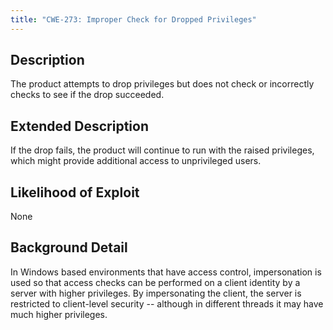 ```yaml
---
title: "CWE-273: Improper Check for Dropped Privileges"
---
```


## Description
The product attempts to drop privileges but does not check or incorrectly checks to see if the drop succeeded.

## Extended Description
If the drop fails, the product will continue to run with the raised privileges, which might provide additional access to unprivileged users.

## Likelihood of Exploit
None

## Background Detail
In Windows based environments that have access control, impersonation is used so that access checks can be performed on a client identity by a server with higher privileges. By impersonating the client, the server is restricted to client-level security -- although in different threads it may have much higher privileges.
        